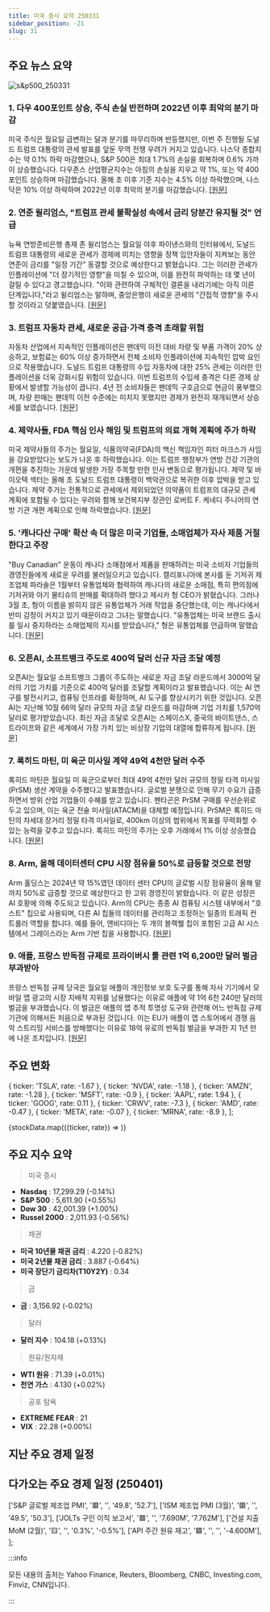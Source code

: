 ```yaml
---
title: 미국 증시 요약 250331
sidebar_position: -21
slug: 31
---
```


## 주요 뉴스 요약

![s&p500_250331](/map/250331.png)

### 1. **다우 400포인트 상승, 주식 손실 반전하며 2022년 이후 최악의 분기 마감**

미국 주식은 월요일 급변하는 달과 분기를 마무리하며 반등했지만, 이번 주 진행될 도널드 트럼프 대통령의 관세 발표를 앞둔 무역 전쟁 우려가 커지고 있습니다. 나스닥 종합지수는 약 0.1% 하락 마감했으나, S&P 500은 최대 1.7%의 손실을 회복하며 0.6% 가까이 상승했습니다. 다우존스 산업평균지수는 아침의 손실을 지우고 약 1%, 또는 약 400포인트 상승하며 마감했습니다. 올해 초 이후 기준 지수는 4.5% 이상 하락했으며, 나스닥은 10% 이상 하락하며 2022년 이후 최악의 분기를 마감했습니다. [[원문]](https://finance.yahoo.com/news/live/stock-market-today-dow-gains-400-points-stocks-reverse-losses-as-markets-cap-worst-quarter-since-2022-200641125.html)

### 2. **연준 윌리엄스, "트럼프 관세 불확실성 속에서 금리 당분간 유지될 것" 언급**

뉴욕 연방준비은행 총재 존 윌리엄스는 월요일 야후 파이낸스와의 인터뷰에서, 도널드 트럼프 대통령의 새로운 관세가 경제에 미치는 영향을 정책 입안자들이 지켜보는 동안 연준이 금리를 "일정 기간" 동결할 것으로 예상한다고 밝혔습니다. 그는 이러한 관세가 인플레이션에 "더 장기적인 영향"을 미칠 수 있으며, 이를 완전히 파악하는 데 몇 년이 걸릴 수 있다고 경고했습니다. "이와 관련하여 구체적인 결론을 내리기에는 아직 이른 단계입니다,"라고 윌리엄스는 말하며, 중앙은행이 새로운 관세의 "간접적 영향"을 주시할 것이라고 덧붙였습니다. [[원문]](https://finance.yahoo.com/news/feds-williams-says-rates-to-remain-steady-for-some-time-amid-trump-tariff-uncertainty-210346896.html)

### 3. **트럼프 자동차 관세, 새로운 공급·가격 충격 초래할 위험**

자동차 산업에서 지속적인 인플레이션은 팬데믹 이전 대비 차량 및 부품 가격이 20% 상승하고, 보험료는 60% 이상 증가하면서 전체 소비자 인플레이션에 지속적인 압박 요인으로 작용했습니다. 도널드 트럼프 대통령의 수입 자동차에 대한 25% 관세는 이러한 인플레이션을 더욱 강화시킬 위험이 있습니다. 이번 트럼프의 수입세 충격은 다른 경제 상황에서 발생할 가능성이 큽니다. 4년 전 소비자들은 팬데믹 구호금으로 현금이 풍부했으며, 차량 판매는 팬데믹 이전 수준에는 미치지 못했지만 경제가 완전히 재개되면서 상승세를 보였습니다. [[원문]](https://www.reuters.com/business/autos-transportation/trump-auto-tariffs-threaten-new-supply-price-shock-2025-03-31/)

### 4. **제약사들, FDA 핵심 인사 해임 및 트럼프의 의료 개혁 계획에 주가 하락**

미국 제약사들의 주가는 월요일, 식품의약국(FDA)의 백신 책임자인 피터 마크스가 사임을 강요받았다는 보도가 나온 후 하락했습니다. 이는 트럼프 행정부가 연방 건강 기관의 개편을 추진하는 가운데 발생한 가장 주목할 만한 인사 변동으로 평가됩니다. 제약 및 바이오텍 섹터는 올해 초 도널드 트럼프 대통령이 백악관으로 복귀한 이후 압박을 받고 있습니다. 제약 주가는 전통적으로 관세에서 제외되었던 의약품이 트럼프의 대규모 관세 계획에 포함될 수 있다는 우려와 함께 보건복지부 장관인 로버트 F. 케네디 주니어의 연방 기관 개편 계획으로 인해 하락했습니다. [[원문]](https://www.reuters.com/business/healthcare-pharmaceuticals/biotech-stocks-tumble-reports-fdas-top-vaccine-regulator-leave-2025-03-31/)

### 5. **'캐나다산 구매' 확산 속 더 많은 미국 기업들, 소매업체가 자사 제품 거절한다고 주장**

"Buy Canadian" 운동이 캐나다 소매점에서 제품을 판매하려는 미국 소비자 기업들의 경영진들에게 새로운 우려를 불러일으키고 있습니다. 캘리포니아에 본사를 둔 기저귀 제조업체 파라솔은 1월부터 유통업체와 협력하여 캐나다의 새로운 소매점, 특히 편의점에 기저귀와 아기 물티슈의 판매를 확대하려 했다고 제시카 헝 CEO가 밝혔습니다. 그러나 3월 초, 헝이 이름을 밝히지 않은 유통업체가 거래 작업을 중단했는데, 이는 캐나다에서 반미 감정이 커지고 있기 때문이라고 그녀는 말했습니다. "유통업체는 미국 브랜드 출시를 일시 중지하라는 소매업체의 지시를 받았습니다," 헝은 유통업체를 언급하며 말했습니다. [[원문]](https://www.reuters.com/business/retail-consumer/buy-canadian-grows-more-us-companies-say-retailers-turning-away-their-products-2025-03-31/)

### 6. **오픈AI, 소프트뱅크 주도로 400억 달러 신규 자금 조달 예정**

오픈AI는 월요일 소프트뱅크 그룹이 주도하는 새로운 자금 조달 라운드에서 3000억 달러의 기업 가치를 기준으로 400억 달러를 조달할 계획이라고 발표했습니다. 이는 AI 연구를 발전시키고, 컴퓨팅 인프라를 확장하며, AI 도구를 향상시키기 위한 것입니다. 오픈AI는 지난해 10월 66억 달러 규모의 자금 조달 라운드를 마감하며 기업 가치를 1,570억 달러로 평가받았습니다. 최신 자금 조달로 오픈AI는 스페이스X, 중국의 바이트댄스, 스트라이프와 같은 세계에서 가장 가치 있는 비상장 기업의 대열에 합류하게 됩니다. [[원문]](https://www.reuters.com/technology/artificial-intelligence/openai-raise-40-billion-softbank-led-new-funding-2025-03-31/)

### 7. **록히드 마틴, 미 육군 미사일 계약 49억 4천만 달러 수주**

록히드 마틴은 월요일 미 육군으로부터 최대 49억 4천만 달러 규모의 정밀 타격 미사일(PrSM) 생산 계약을 수주했다고 발표했습니다. 글로벌 분쟁으로 인해 무기 수요가 급증하면서 방위 산업 기업들이 수혜를 받고 있습니다. 펜타곤은 PrSM 구매를 우선순위로 두고 있으며, 이는 육군 전술 미사일(ATACM)을 대체할 예정입니다. PrSM은 록히드 마틴의 차세대 장거리 정밀 타격 미사일로, 400km 이상의 범위에서 목표를 무력화할 수 있는 능력을 갖추고 있습니다. 록히드 마틴의 주가는 오후 거래에서 1% 이상 상승했습니다. [[원문]](https://www.reuters.com/business/aerospace-defense/lockheed-martin-clinches-494-billion-us-army-missile-contract-2025-03-31/)

### 8. **Arm, 올해 데이터센터 CPU 시장 점유율 50%로 급등할 것으로 전망**

Arm 홀딩스는 2024년 약 15%였던 데이터 센터 CPU의 글로벌 시장 점유율이 올해 말까지 50%로 급증할 것으로 예상한다고 한 고위 경영진이 밝혔습니다. 이 같은 성장은 AI 호황에 의해 주도되고 있습니다. Arm의 CPU는 종종 AI 컴퓨팅 시스템 내부에서 "호스트" 칩으로 사용되며, 다른 AI 칩들의 데이터를 관리하고 조정하는 일종의 트래픽 컨트롤러 역할을 합니다. 예를 들어, 엔비디아는 두 개의 블랙웰 칩이 포함된 고급 AI 시스템에서 그레이스라는 Arm 기반 칩을 사용합니다. [[원문]](https://www.reuters.com/technology/arm-expects-its-share-data-center-cpu-market-sales-rocket-50-this-year-2025-03-31/)

### 9. **애플, 프랑스 반독점 규제로 프라이버시 툴 관련 1억 6,200만 달러 벌금 부과받아**

프랑스 반독점 규제 당국은 월요일 애플이 개인정보 보호 도구를 통해 자사 기기에서 모바일 앱 광고의 시장 지배적 지위를 남용했다는 이유로 애플에 약 1억 6천 240만 달러의 벌금을 부과했습니다. 이 벌금은 애플의 앱 추적 투명성 도구와 관련해 어느 반독점 규제 기관에 의해서든 처음으로 부과된 것입니다. 이는 EU가 애플이 앱 스토어에서 경쟁 음악 스트리밍 서비스를 방해했다는 이유로 18억 유로의 반독점 벌금을 부과한 지 1년 만에 나온 조치입니다. [[원문]](https://www.reuters.com/technology/french-antitrust-regulator-fines-apple-150-million-euros-over-privacy-tool-2025-03-31/)

## 주요 변화

  { ticker: 'TSLA', rate: -1.67 },
  { ticker: 'NVDA', rate: -1.18 },
  { ticker: 'AMZN', rate: -1.28 },
  { ticker: 'MSFT', rate: -0.9 },
  { ticker: 'AAPL', rate: 1.94 },
  { ticker: 'GOOG', rate: 0.11 },
  { ticker: 'CRWV', rate: -7.3 },
  { ticker: 'AMD', rate: -0.47 },
  { ticker: 'META', rate: -0.07 },
  { ticker: 'MRNA', rate: -8.9 },
];

{stockData.map(({ticker, rate}) => <StockCardMini key={ticker} ticker={ticker} rate={rate}></StockCardMini>)}

## 주요 지수 요약

> 미국 증시

- **Nasdaq** : 17,299.29 (-0.14%)
- **S&P 500** : 5,611.90 (+0.55%)
- **Dow 30** : 42,001.39 (+1.00%)
- **Russel 2000** : 2,011.93 (-0.56%)

> 채권

- **미국 10년물 채권 금리** : 4.220 (-0.82%)
- **미국 2년물 채권 금리** : 3.887 (-0.64%)
- **미국 장단기 금리차(T10Y2Y)** : 0.34

> 금

- **금** : 3,156.92 (-0.02%)

> 달러

- **달러 지수** : 104.18 (+0.13%)

> 원유/원자재

- **WTI 원유** : 71.39 (+0.01%)
- **천연 가스** : 4.130 (+0.02%)

> 공포 탐욕

- **EXTREME FEAR** : 21
- **VIX** : 22.28 (+0.00%)

## 지난 주요 경제 일정


<EconomicCalendar data={eventsData} />

## 다가오는 주요 경제 일정 (250401)

  ['S&P 글로벌 제조업 PMI', '🟥', '', '49.8', '52.7'],
  ['ISM 제조업 PMI (3월)', '🟥', '', '49.5', '50.3'],
  ['JOLTs 구인 이직 보고서', '🟥', '', '7.690M', '7.762M'],
  ['건설 지출 MoM (2월)', '🟨', '', '0.3%', '-0.5%'],
  ['API 주간 원유 재고', '🟩', '', '', '-4.600M'],
];

<EconomicCalendar data={nextEventsData} />

:::info

모든 내용의 출처는 Yahoo Finance, Reuters, Bloomberg, CNBC, Investing.com, Finviz, CNN입니다.

:::
